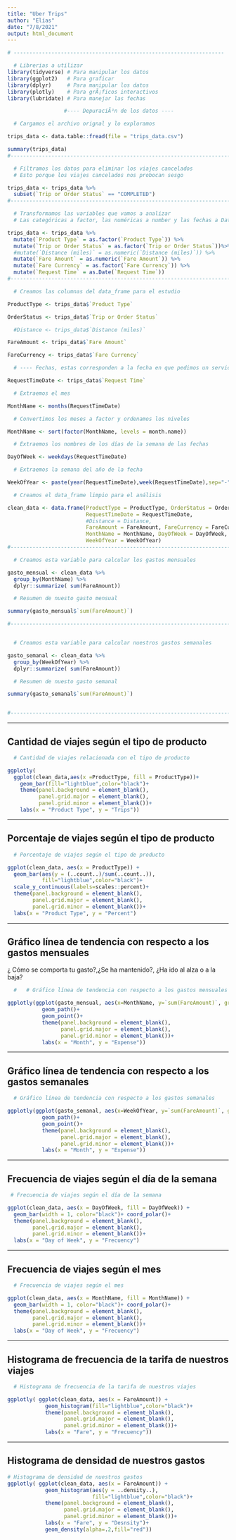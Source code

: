 ```yaml
---
title: "Uber Trips"
author: "Elías"
date: "7/8/2021"
output: html_document
---
```


```r
# -------------------------------------------------------------------

  # Librerias a utilizar
library(tidyverse) # Para manipular los datos
library(ggplot2)   # Para graficar
library(dplyr)     # Para manipular los datos
library(plotly)    # Para grÃ¡ficos interactivos
library(lubridate) # Para manejar las fechas

                  #---- DepuraciÃ³n de los datos ----

  # Cargamos el archivo orignal y lo exploramos

trips_data <- data.table::fread(file = "trips_data.csv")

summary(trips_data)
#------------------------------------------------------------------------

  # Filtramos los datos para eliminar los viajes cancelados
  # Esto porque los viajes cancelados nos probocan sesgo 

trips_data <- trips_data %>%
  subset(`Trip or Order Status` == "COMPLETED")
#------------------------------------------------------------------------

  # Transformamos las variables que vamos a analizar
  # Las categóricas a factor, las numéricas a number y las fechas a Date

trips_data <- trips_data %>% 
  mutate(`Product Type` = as.factor(`Product Type`)) %>% 
  mutate(`Trip or Order Status` = as.factor(`Trip or Order Status`))%>% 
  #mutate(`Distance (miles)` = as.numeric(`Distance (miles)`)) %>%
  mutate(`Fare Amount` = as.numeric(`Fare Amount`)) %>%
  mutate(`Fare Currency` = as.factor(`Fare Currency`)) %>%
  mutate(`Request Time` = as.Date(`Request Time`))
#------------------------------------------------------------------------

  # Creamos las columnas del data_frame para el estudio 

ProductType <- trips_data$`Product Type`

OrderStatus <- trips_data$`Trip or Order Status`

  #Distance <- trips_data$`Distance (miles)`

FareAmount <- trips_data$`Fare Amount`

FareCurrency <- trips_data$`Fare Currency`

  # ---- Fechas, estas corresponden a la fecha en que pedimos un servicio ----

RequestTimeDate <- trips_data$`Request Time`

  # Extraemos el mes

MonthName <- months(RequestTimeDate)

  # Convertimos los meses a factor y ordenamos los niveles

MonthName <- sort(factor(MonthName, levels = month.name))

  # Extraemos los nombres de los días de la semana de las fechas

DayOfWeek <- weekdays(RequestTimeDate)

  # Extraemos la semana del año de la fecha

WeekOfYear <- paste(year(RequestTimeDate),week(RequestTimeDate),sep="-")

  # Creamos el data_frame limpio para el análisis

clean_data <- data.frame(ProductType = ProductType, OrderStatus = OrderStatus,
                         RequestTimeDate = RequestTimeDate, 
                         #Distance = Distance,
                         FareAmount = FareAmount, FareCurrency = FareCurrency,
                         MonthName = MonthName, DayOfWeek = DayOfWeek,
                         WeekOfYear = WeekOfYear)
#------------------------------------------------------------------------

  # Creamos esta variable para calcular los gastos mensuales

gasto_mensual <- clean_data %>% 
  group_by(MonthName) %>%
  dplyr::summarize( sum(FareAmount))

  # Resumen de nuesto gasto mensual

summary(gasto_mensual$`sum(FareAmount)`)

#------------------------------------------------------------------------


  # Creamos esta variable para calcular nuestros gastos semanales

gasto_semanal <- clean_data %>% 
  group_by(WeekOfYear) %>%
  dplyr::summarize( sum(FareAmount))

  # Resumen de nuesto gasto semanal

summary(gasto_semanal$`sum(FareAmount)`)


#------------------------------------------------------------------------
```

---

## Cantidad de viajes según el tipo de producto

```r
  # Cantidad de viajes relacionada con el tipo de producto

ggplotly(
  ggplot(clean_data,aes(x =ProductType, fill = ProductType))+
    geom_bar(fill="lightblue",color="black")+  
    theme(panel.background = element_blank(),
          panel.grid.major = element_blank(),
          panel.grid.minor = element_blank())+
    labs(x = "Product Type", y = "Trips"))
```

---

## Porcentaje de viajes según el tipo de producto

```r
  # Porcentaje de viajes según el tipo de producto

ggplot(clean_data, aes(x = ProductType)) +  
  geom_bar(aes(y = (..count..)/sum(..count..)),
           fill="lightblue",color="black")+
  scale_y_continuous(labels=scales::percent)+
  theme(panel.background = element_blank(),
        panel.grid.major = element_blank(),
        panel.grid.minor = element_blank())+
  labs(x = "Product Type", y = "Percent")
```

---

## Gráfico línea de tendencia con respecto a los gastos mensuales


¿ Cómo se comporta tu gasto?,¿Se ha mantenido?, ¿Ha ido al alza o a la baja?


```r
  #   # Gráfico línea de tendencia con respecto a los gastos mensuales

ggplotly(ggplot(gasto_mensual, aes(x=MonthName, y=`sum(FareAmount)`, group=1)) +
           geom_path()+
           geom_point()+
           theme(panel.background = element_blank(),
                 panel.grid.major = element_blank(),
                 panel.grid.minor = element_blank())+
           labs(x = "Month", y = "Expense"))

```

---

## Gráfico línea de tendencia con respecto a los gastos semanales

```r
  # Gráfico línea de tendencia con respecto a los gastos semanales

ggplotly(ggplot(gasto_semanal, aes(x=WeekOfYear, y=`sum(FareAmount)`, group=1)) +
           geom_path()+
           geom_point()+
           theme(panel.background = element_blank(),
                 panel.grid.major = element_blank(),
                 panel.grid.minor = element_blank())+
           labs(x = "Month", y = "Expense"))
```

---

## Frecuencia de viajes según el día de la semana

```r
 # Frecuencia de viajes según el día de la semana

ggplot(clean_data, aes(x = DayOfWeek, fill = DayOfWeek)) +
  geom_bar(width = 1, color="black")+ coord_polar()+
  theme(panel.background = element_blank(),
        panel.grid.major = element_blank(),
        panel.grid.minor = element_blank())+
  labs(x = "Day of Week", y = "Frecuency")
```

---

## Frecuencia de viajes según el mes

```r
  # Frecuencia de viajes según el mes

ggplot(clean_data, aes(x = MonthName, fill = MonthName)) +
  geom_bar(width = 1, color="black")+ coord_polar()+
  theme(panel.background = element_blank(),
        panel.grid.major = element_blank(),
        panel.grid.minor = element_blank())+
  labs(x = "Day of Week", y = "Frecuency")
```

---

## Histograma de frecuencia de la tarifa de nuestros viajes 

```r
  # Histograma de frecuencia de la tarifa de nuestros viajes 

ggplotly( ggplot(clean_data, aes(x = FareAmount)) + 
            geom_histogram(fill="lightblue",color="black")+
            theme(panel.background = element_blank(),
                  panel.grid.major = element_blank(),
                  panel.grid.minor = element_blank())+
            labs(x = "Fare", y = "Frecuency"))
```

---

## Histograma de densidad de nuestros gastos 

```r
# Histograma de densidad de nuestros gastos 
ggplotly( ggplot(clean_data, aes(x = FareAmount)) + 
            geom_histogram(aes(y = ..density..),
                           fill="lightblue",color="black")+
            theme(panel.background = element_blank(),
                  panel.grid.major = element_blank(),
                  panel.grid.minor = element_blank())+
            labs(x = "Fare", y = "Desnsity")+
            geom_density(alpha=.2,fill="red"))
```

